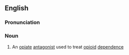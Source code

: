==English==

===Pronunciation===
{{rfp|lang=en}}

===Noun===
{{wikipedia}}
{{en-noun|-}}

# An [[opiate]] [[antagonist]] used to treat [[opioid]] [[dependence]]